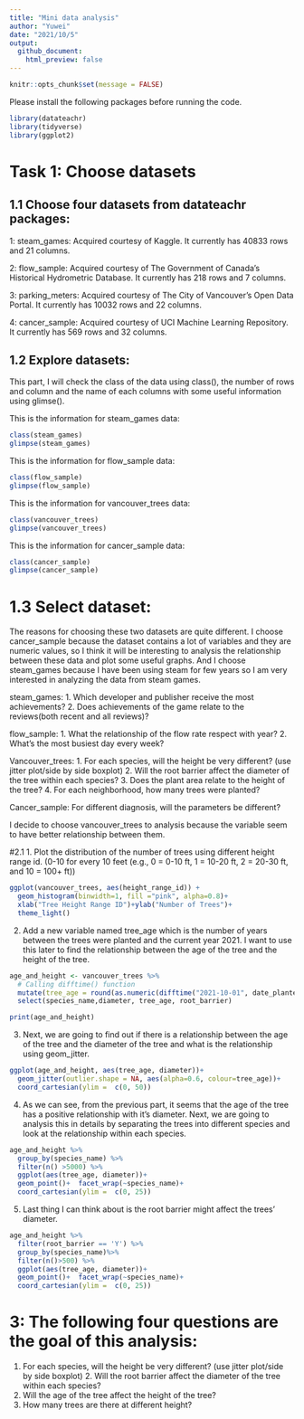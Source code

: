 ```yaml
---
title: "Mini data analysis"
author: "Yuwei"
date: "2021/10/5"
output:
  github_document:
    html_preview: false
---
```


```r
knitr::opts_chunk$set(message = FALSE)
```

Please install the following packages before running the code. 

```r
library(datateachr)
library(tidyverse)
library(ggplot2)
```

# Task 1: Choose datasets

## 1.1 Choose four datasets from datateachr packages:
  1: steam_games: Acquired courtesy of Kaggle. It currently has 40833 rows and 21 columns.
  
  2: flow_sample: Acquired courtesy of The Government of Canada’s Historical Hydrometric Database. It currently has 218 rows and 7 columns.
  
  3: parking_meters: Acquired courtesy of The City of Vancouver’s Open Data Portal. It currently has 10032 rows and 22 columns.
  
  4: cancer_sample: Acquired courtesy of UCI Machine Learning Repository. It currently has 569 rows and 32 columns.

## 1.2 Explore datasets: 

This part, I will check the class of the data using class(), the number of rows and column and the name of each columns with some useful information using glimse().

This is the information for steam_games data:
```r
class(steam_games)
glimpse(steam_games)
```

This is the information for flow_sample data:

```r
class(flow_sample)
glimpse(flow_sample)
```


This is the information for vancouver_trees data:
```r
class(vancouver_trees)
glimpse(vancouver_trees)
```


This is the information for cancer_sample data:

```r
class(cancer_sample)
glimpse(cancer_sample)
```

# 1.3 Select dataset:

The reasons for choosing these two datasets are quite different. I choose cancer_sample because the dataset contains a lot of variables and they are numeric values, so I think it will be interesting to analysis the relationship between these data and plot some useful graphs. And I choose steam_games because I have been using steam for few years so I am very interested in analyzing the data from steam games. 


steam_games: 1. Which developer and publisher receive the most achievements?
2. Does achievements of the game relate to the reviews(both recent and all reviews)?

flow_sample: 1. What the relationship of the flow rate respect with year? 2. What's the most busiest day every week?

Vancouver_trees: 1. For each species, will the height be very different? (use jitter plot/side by side boxplot) 2. Will the root barrier affect the diameter of the tree within each species? 
3. Does the plant area relate to the height of the tree? 4. For each neighborhood, how many trees were planted? 

Cancer_sample: For different diagnosis, will the parameters be different? 

I decide to choose vancouver_trees to analysis because the variable seem to have better relationship between them. 


#2.1
1. Plot the distribution of the number of trees using different height range id. (0-10 for every 10 feet (e.g., 0 = 0-10 ft, 1 = 10-20 ft, 2 = 20-30 ft, and 10 = 100+ ft))
```r
ggplot(vancouver_trees, aes(height_range_id)) +
  geom_histogram(binwidth=1, fill ="pink", alpha=0.8)+
  xlab("Tree Height Range ID")+ylab("Number of Trees")+
  theme_light()
```
2. Add a new variable named tree_age which is the number of years between the trees were planted and the current year 2021. I want to use this later to find the relationship between the age of the tree and the height of the tree. 


```r
age_and_height <- vancouver_trees %>%
  # Calling difftime() function
  mutate(tree_age = round(as.numeric(difftime("2021-10-01", date_planted, units="days"))/365,4)) %>%
  select(species_name,diameter, tree_age, root_barrier)

print(age_and_height)
```
3. Next, we are going to find out if there is a relationship between the age of the tree and the diameter of the tree and what is the relationship using geom_jitter. 

```r
ggplot(age_and_height, aes(tree_age, diameter))+
  geom_jitter(outlier.shape = NA, aes(alpha=0.6, colour=tree_age))+
  coord_cartesian(ylim =  c(0, 50))
```

4. As we can see, from the previous part, it seems that the age of the tree has a positive relationship with it's diameter. Next, we are going to analysis this in details by separating the trees into different species and look at the relationship within each species.
```r
age_and_height %>%
  group_by(species_name) %>%
  filter(n() >5000) %>%
  ggplot(aes(tree_age, diameter))+ 
  geom_point()+  facet_wrap(~species_name)+
  coord_cartesian(ylim =  c(0, 25))

```
5. Last thing I can think about is the root barrier might affect the trees' diameter. 

```r
age_and_height %>%
  filter(root_barrier == 'Y') %>%
  group_by(species_name)%>%
  filter(n()>500) %>%
  ggplot(aes(tree_age, diameter))+ 
  geom_point()+  facet_wrap(~species_name)+
  coord_cartesian(ylim =  c(0, 25))

```


# 3: The following four questions are the goal of this analysis:
1. For each species, will the height be very different? (use jitter plot/side by side boxplot) 2. Will the root barrier affect the diameter of the tree within each species? 
3. Will the age of the tree affect the height of the tree? 
4. How many trees are there at different height?
